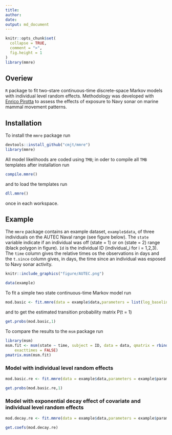 ```yaml
---
title: 
author: 
date: 
output: md_document
---
```


```r
knitr::opts_chunk$set(
  collapse = TRUE,
  comment = ">",
  fig.height = 1
)
library(mmre)
```

## Overiew

`R` package to fit two-stare continuous-time discrete-space Markov models with individual level random effects. 
Methodology was developed with [Enrico Pirotta](mailto:pirotta.enrico@gmail.com) to assess the effects of exposure 
to Navy sonar on marine mammal movement patterns.

## Installation

To install the `mmre` package run

```r
devtools::install_github("cmjt/mmre")
library(mmre)
```

All model likelihoods are coded using `TMB`; in oder to compile all `TMB` templates after installation run

```r
compile.mmre()
```

and to load the templates run 

```r
dll.mmre()
```

once in each workspace.

## Example

The `mmre` package contains an example dataset, `example$data`, of three individuals on the AUTEC Naval range (see figure below). 
The `state` variable indicate if an individual was off (state = 1) or on (state = 2) range (black polygon in figure). `Id` is the individual ID (individual\_i for i = 1,2,3). The `time` column gives the relative times os the observations in days and the `t.since` column gives, in days, the time since an individual was esposed to Navy sonar activity.

```r
knitr::include_graphics("figure/AUTEC.png")
```


```r
data(example)
```
To fit a simple two state continuous-time Markov model run

```r
mod.basic <- fit.mmre(data = example$data,parameters = list(log_baseline = log(c(0.5,0.5))))
```

and to get the estimated transition probability matrix P(t = 1)

```r
get.probs(mod.basic,1)
```

To compare the results to the `msm` package run

```r
library(msm)
msm.fit <- msm(state ~ time, subject = ID, data = data, qmatrix = rbind(c(0, 0.5), c(0.5, 0)),  
    exacttimes = FALSE)
pmatrix.msm(msm.fit)
```

### Model with individual level random effects

```r
mod.basic.re <- fit.mmre(data = example$data,parameters = example$parameters.basic.re)
```

```r
get.probs(mod.basic.re,1)
```
### Model with exponential decay effect of covariate and individual level random effects

```r
mod.decay.re <- fit.mmre(data = example$data,parameters = example$parameters.decay.re, decay = TRUE, cov.names = "t.since")
```

```r
get.coefs(mod.decay.re)
```


